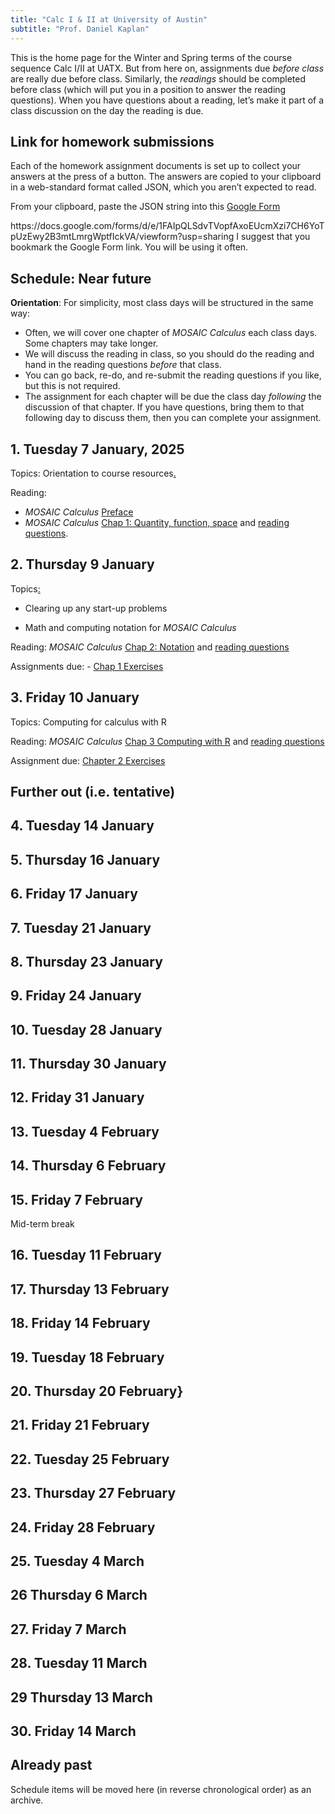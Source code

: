 ```yaml
---
title: "Calc I & II at University of Austin"
subtitle: "Prof. Daniel Kaplan"
---
```


This is the home page for the Winter and Spring terms of the course sequence Calc I/II at UATX. But from here on, assignments due *before class* are really due before class. Similarly, the *readings* should be completed before class (which will put you in a position to answer the reading questions). When you have questions about a reading, let's make it part of a class discussion on the day the reading is due.



::: {.callout-note}
## Link for homework submissions

Each of the homework assignment documents is set up to collect your answers at the press of a button. The answers are copied to your clipboard in a web-standard format called JSON, which you aren't expected to read.

From your clipboard, paste the JSON string into this [Google Form](https://docs.google.com/forms/d/e/1FAIpQLSdvTVopfAxoEUcmXzi7CH6YoTpUzEwy2B3mtLmrgWptfIckVA/viewform?usp=dialog)


https://docs.google.com/forms/d/e/1FAIpQLSdvTVopfAxoEUcmXzi7CH6YoTpUzEwy2B3mtLmrgWptfIckVA/viewform?usp=sharing
I suggest that you bookmark the Google Form link. You will be using it often.
:::

## Schedule: Near future

**Orientation**: For simplicity, most class days will be structured in the same way:

- Often, we will cover one chapter of *MOSAIC Calculus* each class days. Some chapters may take longer.
- We will discuss the reading in class, so you should do the reading and hand in the reading questions *before* that class. 
- You can go back, re-do, and re-submit the reading questions if you like, but this is not required.
- The assignment for each chapter will be due the class day *following* the discussion of that chapter. If you have questions, bring them to that following day to discuss them, then you can complete your assignment.

::: {.callout-note}
## 1. Tuesday 7 January, 2025
Topics: Orientation to course resources[.](Daily/2025-01-07-notes.html)

Reading:     

- *MOSAIC Calculus* [Preface](https://www.mosaic-web.org/MOSAIC-Calculus/Textbook/)
- *MOSAIC Calculus* [Chap 1: Quantity, function, space](https://www.mosaic-web.org/MOSAIC-Calculus/Textbook/Preliminaries/01-quant-fun-space.html) and [reading questions](https://dtkaplan.github.io/MC-Workbook/01-reading.html). 
:::

::: {.callout-note}
## 2. Thursday 9 January
Topics[:](Daily/2025-01-09-notes.html)

- Clearing up any start-up problems   

- Math and computing notation for *MOSAIC Calculus*

Reading: *MOSAIC Calculus* [Chap 2: Notation](https://www.mosaic-web.org/MOSAIC-Calculus/Textbook/Preliminaries/02-notation.html) and [reading questions](https://dtkaplan.github.io/MC-Workbook/02-reading.html)

Assignments due: 
  - [Chap 1 Exercises](https://dtkaplan.github.io/MC-Workbook/01-exercises.html)


:::

::: {.callout-note}
## 3. Friday 10 January

Topics: Computing for calculus with R

Reading: *MOSAIC Calculus* [Chap 3 Computing with R](https://www.mosaic-web.org/MOSAIC-Calculus/Textbook/Preliminaries/03-computing.html) and [reading questions](https://dtkaplan.github.io/MC-Workbook/03-reading.html)

Assignment due: [Chapter 2 Exercises](https://dtkaplan.github.io/MC-Workbook/02-exercises.html)
:::


## Further out (i.e. tentative)

::: {.callout-note}
## 4. Tuesday 14 January

:::


::: {.callout-note}
## 5. Thursday 16 January
:::

::: {.callout-note}
## 6. Friday 17 January
:::

::: {.callout-note}
## 7. Tuesday 21 January

:::


::: {.callout-note}
## 8. Thursday 23 January
:::

::: {.callout-note}
## 9. Friday 24 January

:::

::: {.callout-note}
## 10. Tuesday 28 January

:::

::: {.callout-note}
## 11. Thursday 30 January
:::


::: {.callout-note}
## 12. Friday 31 January

:::

::: {.callout-note}
## 13. Tuesday 4 February

:::


::: {.callout-note}
## 14. Thursday 6 February
:::



::: {.callout-note}
## 15. Friday 7 February

:::

Mid-term break

::: {.callout-note}
## 16. Tuesday 11 February

:::

::: {.callout-note}
## 17. Thursday 13 February
:::


::: {.callout-note}
## 18. Friday 14 February

:::


::: {.callout-note}
## 19. Tuesday 18 February

:::


::: {.callout-note}
## 20. Thursday 20 February}
:::

::: {.callout-note}
## 21. Friday 21 February

:::


::: {.callout-note}
## 22. Tuesday 25 February

:::

::: {.callout-note}
## 23. Thursday 27 February

:::

::: {.callout-note}
## 24. Friday 28 February

:::


::: {.callout-note}
## 25. Tuesday 4 March

:::

::: {.callout-note}
## 26 Thursday 6 March
:::

::: {.callout-note}
## 27. Friday 7 March

:::


::: {.callout-note}
## 28. Tuesday 11 March

:::

::: {.callout-note}
## 29 Thursday 13 March
:::


::: {.callout-note}
## 30. Friday 14 March

:::



## Already past

Schedule items will be moved here (in reverse chronological order) as an archive.


